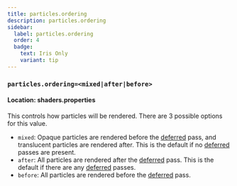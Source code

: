 ```yaml
---
title: particles.ordering
description: particles.ordering
sidebar:
  label: particles.ordering
  order: 4
  badge:
    text: Iris Only
    variant: tip
---
```


### `particles.ordering=<mixed|after|before>`

#### Location: shaders.properties

This controls how particles will be rendered. There are 3 possible options for this value.

- `mixed`: Opaque particles are rendered before the [deferred](/reference/programs/deferred) pass, and translucent particles are rendered after. This is the default if no [deferred](/reference/programs/deferred) passes are present.
- `after`: All particles are rendered after the [deferred](/reference/programs/deferred) pass. This is the default if there are any [deferred](/reference/programs/deferred) passes.
- `before`: All particles are rendered before the [deferred](/reference/programs/deferred) pass.